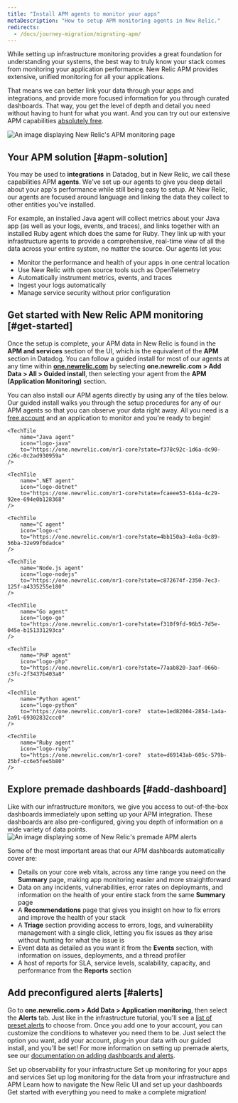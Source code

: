 ```yaml
---
title: "Install APM agents to monitor your apps"
metaDescription: "How to setup APM monitoring agents in New Relic."
redirects:
  - /docs/journey-migration/migrating-apm/
---
```






While setting up infrastructure monitoring provides a great foundation for understanding your systems, the best way to truly know your stack comes from monitoring your application performance. New Relic APM provides extensive, unified monitoring for all your applications. 

That means we can better link your data through your apps and integrations, and provide more focused information for you through curated dashboards. That way, you get the level of depth and detail you need without having to hunt for what you want. And you can try out our extensive APM capabilities [absolutely free](https://newrelic.com/signup).

<img
    title="APM overview"
    alt="An image displaying New Relic's APM monitoring page"
    src={journeyAPMDash}
/>

## Your APM solution [#apm-solution]

You may be used to **integrations** in Datadog, but in New Relic, we call these capabilities APM **agents**. We've set up our agents to give you deep detail about your app's performance while still being easy to setup. At New Relic, our agents are focused around language and linking the data they collect to other entities you've installed. 

For example, an installed Java agent will collect metrics about your Java app (as well as your logs, events, and traces), and links together with an installed Ruby agent which does the same for Ruby. They link up with your infrastructure agents to provide a comprehensive, real-time view of all the data across your entire system, no matter the source.  Our agents let you:

* Monitor the performance and health of your apps in one central location
* Use New Relic with open source tools such as OpenTelemetry
* Automatically instrument metrics, events, and traces
* Ingest your logs automatically
* Manage service security without prior configuration

## Get started with New Relic APM monitoring [#get-started]

Once the setup is complete, your APM data in New Relic is found in the **APM and services** section of the UI, which is the equivalent of the **APM** section in Datadog. You can follow a guided install for most of our agents at any time within [**one.newrelic.com**](https://one.newrelic.com) by selecting **one.newrelic.com > Add Data > All > Guided install**, then selecting your agent from the **APM (Application Monitoring)** section.

You can also install our APM agents directly by using any of the tiles below. Our guided install walks you through the setup procedures for any of our APM agents so that you can observe your data right away. All you need is a [free account](https://newrelic.com/signup) and an application to monitor and you're ready to begin! 

<TechTileGrid>

    <TechTile
        name="Java agent"
        icon="logo-java"
        to="https://one.newrelic.com/nr1-core?state=f378c92c-1d6a-dc90-c26c-0c2ad930959a"
    />

    <TechTile
        name=".NET agent"
        icon="logo-dotnet"
        to="https://one.newrelic.com/nr1-core?state=fcaeee53-614a-4c29-92ee-694e0b128368"
    />

    <TechTile
        name="C agent"
        icon="logo-c"
        to="https://one.newrelic.com/nr1-core?state=4bb150a3-4e8a-0c89-56ba-32e99f6dadce"
    />

    <TechTile
        name="Node.js agent"
        icon="logo-nodejs"
        to="https://one.newrelic.com/nr1-core?state=c872674f-2350-7ec3-125f-a4335255e180"
    />

    <TechTile
        name="Go agent"
        icon="logo-go"
        to="https://one.newrelic.com/nr1-core?state=f310f9fd-96b5-7d5e-045e-b151331293ca"
    />

    <TechTile
        name="PHP agent"
        icon="logo-php"
        to="https://one.newrelic.com/nr1-core?state=77aab820-3aaf-066b-c3fc-2f3437b403a8"
    />

    <TechTile
        name="Python agent"
        icon="logo-python"
        to="https://one.newrelic.com/nr1-core?  state=1ed82004-2854-1a4a-2a91-69302832ccc0"
    />

    <TechTile
        name="Ruby agent"
        icon="logo-ruby"
        to="https://one.newrelic.com/nr1-core?  state=d69143ab-605c-579b-25bf-cc6e5fee5b80"
    />
</TechTileGrid>

## Explore premade dashboards [#add-dashboard]

Like with our infrastructure monitors, we give you access to out-of-the-box dashboards immediately upon setting up your APM integration. These dashboards are also pre-configured, giving you depth of information on a wide variety of data points. 
<img
    title="Premade alerts"
    alt="An image displaying some of New Relic's premade APM alerts"
    src={journeyAPMDash2}
/>

Some of the most important areas that our APM dashboards automatically cover are:
* Details on your core web vitals, across any time range you need on the **Summary** page, making app monitoring easier and more straightforward
* Data on any incidents, vulnerabilities, error rates on deploymants, and information on the health of your entire stack from the same **Summary** page
* A **Recommendations** page that gives you insight on how to fix errors and improve the health of your stack
* A **Triage** section providing access to errors, logs, and vulnerability management with a single click, letting you fix issues as they arise without hunting for what the issue is
* Event data as detailed as you want it from the **Events** section, with information on issues, deployments, and a thread profiler
* A host of reports for SLA, service levels, scalability, capacity, and performance from the **Reports** section

## Add preconfigured alerts [#alerts]

Go to **one.newrelic.com > Add Data > Application monitoring**, then select the **Alerts** tab. Just like in the infrastructure tutorial, you'll see a [list of preset alerts](https://one.newrelic.com/marketplace?state=fe696742-816d-5cc7-94d8-b7b453ef3161) to choose from. Once you add one to your account, you can customize the conditions to whatever you need them to be. Just select the option you want, add your account, plug-in your data with our guided install, and you'll be set! For more information on setting up premade alerts, see our [documentation on adding dashboards and alerts](/docs/journey-migration/migrating-dashboards/).

<DocTiles numbered>
  <DocTile title='Install infrastructure agents' path="/docs/journey-migration/migrating-infra/">Set up observability for your infrastructure</DocTile>
  <DocTile title='Install APM agents' path="/docs/journey-migration/migrating-apm/" label={{text: "You are here", color: "orange"}}>Set up monitoring for your apps and services </DocTile>
</DocTiles>

<DocTiles>
  <DocTile title='Monitor your logs' number='3' path="/docs/journey-migration/migrating-logs/">Set up log monitoring for the data from your infrastructure and APM</DocTile>
  <DocTile title='Create dashboards' number='4' path="/docs/journey-migration/migrating-dashboards/">Learn how to navigate the New Relic UI and set up your dashboards</DocTile>
  <DocTile title='Making the switch' number='5' path="/docs/journey-migration/making-the-switch/"> Get started with everything you need to make a complete migration!</DocTile>
</DocTiles>
